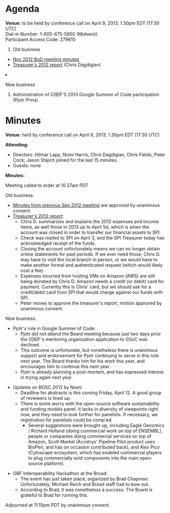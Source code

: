 = Agenda =

'''Venue:''' to be held by conference call on April 9, 2013, 1.30pm EDT (17:30 UTC) <br/>
Dial-in Number:	1-605-475-5950 (Midwest) <br/>
Participant Access Code:	279610

<ol>
<li> Old business </li>
 <ul>
  <li> [[Minutes:2012_Nov_ConfCall| Nov 2012 BoD meeting minutes]]</li>
  <li> [[Media:2012-OBF-Treasurers-Report.pdf| Treasurer's 2012 report]] (Chris Dagdigian)</li>
 </ul>  
<li>New business</li>
<ol style="list-style-type:lower-roman">
 <li>Administration of O|B|F'S 2013 Google Summer of Code participation (Pjotr Prins)</li>
</ol>
</ol>

= Minutes =

'''Venue:''' held by conference call on April 9, 2013, 1.30pm EDT (17:30 UTC)

'''Attending:'''
* Directors: Hilmar Lapp, Nomi Harris, Chris Dagdigian, Chris Fields, Peter Cock;  Jason Stajich joined for the last 15 minutes.
* Guests: none

'''Minutes:'''

Meeting called to order at 10.37am PDT

Old business:
* [[Minutes:2012_Sep_ConfCall| Minutes from previous Sep 2012 meeting]] are approved by unanimous consent.
* [[Media:2012-OBF-Treasurers-Report.pdf| Treasurer's 2012 report]]:
** Chris D. summarizes and explains the 2012 expenses and income items, as well those in 2013 up to April 1st, which is when the account was closed in order to transfer our financial assets to SPI.
** Check was mailed to SPI on April 3, and the SPI Treasurer today has acknowledged receipt of the funds.
** Closing the account unfortunately means we can no longer obtain online statements for past periods. If we ever need those, Chris D. may have to visit the local branch in person, or we would have to make another formal and authenticated request (which would likely cost a fee).
** Expenses incurred from hosting VMs on Amazon (AWS) are still being donated by Chris D. Amazon needs a credit (or debit) card for payment. Currently this is Chris' card, but we should ask for a credit/debit card from SPI that would charge against our funds with SPI.
** Peter moves to approve the treasurer's report, motion approved by unanimous consent.

New business:

* Pjotr's role in Google Summer of Code:
** Pjotr did not attend the Board meeting because just two days prior the O|B|F's mentoring organization application to GSoC was declined.
** This outcome is unfortunate, but nonetheless there is unanimous support and endorsement for Pjotr continuing to serve in this role next year. The Board thanks him for his work this year, and encourages him to continue this next year.
** Pjotr is already planning a post-mortem, and has expressed interest in trying again next year.

* Updates on BOSC 2013 by Nomi:
** Deadline for abstracts is this coming Friday, April 12. A good group of reviewers is lined up.
** There is some worry with the open-source software sustainability and funding models panel. It lacks in diversity of viewpoints right now, and they need to look further for panelists. If necessary, we registration for panelists could be comp'ed.
*** Several suggestions were brought up, including Eagle Genomics / Richard Holland (doing commercial work on top of ENSEMBL), people or companies doing commercial services on top of Amazon, Scott Markel (Accelrys' Pipeline Pilot product uses BioPerl, and has on occasion contributed back), and Alex Pico (Cytoscape ecosystem, which has enabled commercial players to plug commercially sold components into the main open-source platform).

* OBF Interoperability Hackathon at the Broad:
** The event has just taken place, organized by Brad Chapman. Unfortunately, Michael Reich and Broad staff had to bow out.
** According to Brad, it was nonetheless a success. The Board is grateful to Brad for running this.

Adjourned at 11.15pm PDT by unanimous consent.